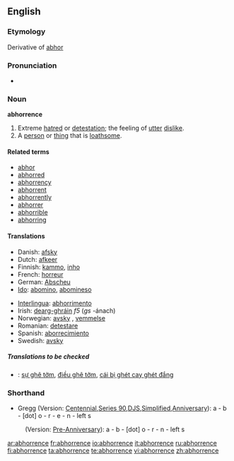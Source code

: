 ==English==

===Etymology===
Derivative of [[abhor]]

===Pronunciation===
*{{audio|en-us-abhorrence.ogg|Audio (US)}}

===Noun===
'''abhorrence'''

# Extreme [[hatred]] or [[detestation]]; the feeling of [[utter]] [[dislike]].
# A [[person]] or [[thing]] that is [[loathsome]].

====Related terms====
*[[abhor]]
*[[abhorred]]
*[[abhorrency]]
*[[abhorrent]]
*[[abhorrently]]
*[[abhorrer]]
*[[abhorrible]]
*[[abhorring]]

====Translations====
{{trans-top}}
*Danish: [[afsky]] {{c}}
*Dutch: [[afkeer]] {{m}}
*Finnish: [[kammo]], [[inho]]
*French: [[horreur]] {{m}}
*German: [[Abscheu]]
*[[Ido]]: [[abomino]], [[abomineso]]
{{trans-mid}}
*[[Interlingua]]: [[abhorrimento]]
*Irish: [[dearg-ghráin]] ''f5'' (''gs'' -ánach)
*Norwegian: [[avsky]] {{c}}, [[vemmelse]] {{c}}
*Romanian: [[detestare]]
*Spanish: [[aborrecimiento]] {{m}}
*Swedish: [[avsky]]
{{trans-bottom}}

=====Translations to be checked=====
{{checktrans}}
*{{ttbc|Vietnamese}}: [[sự ghê tởm]], [[điều ghê tởm]], [[cái bị ghét cay ghét đắng]]

===Shorthand===

* Gregg (Version: [http://en.wikipedia.org/wiki/Gregg_Shorthand#Centennial_Gregg_Shorthand Centennial],[http://en.wikipedia.org/wiki/Gregg_Shorthand#Series_90_Gregg_Shorthand  Series 90],[http://en.wikipedia.org/wiki/Gregg_Shorthand#Diamond_Jubilee_Gregg_Shorthand  DJS],[http://en.wikipedia.org/wiki/Gregg_Shorthand#Simplified_Gregg_Shorthand Simplified],[http://en.wikipedia.org/wiki/Gregg_Shorthand#Anniversary_Gregg_Shorthand Anniversary]): a - b - [dot] o - r - e - n - left s
: (Version: [http://en.wikipedia.org/wiki/Gregg_Shorthand#Pre_Anniversary_Gregg_Shorthand Pre-Anniversary]): a - b - [dot] o - r - n - left s

[[ar:abhorrence]]
[[fr:abhorrence]]
[[io:abhorrence]]
[[it:abhorrence]]
[[ru:abhorrence]]
[[fi:abhorrence]]
[[ta:abhorrence]]
[[te:abhorrence]]
[[vi:abhorrence]]
[[zh:abhorrence]]